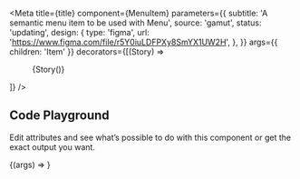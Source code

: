 
<Meta
  title={title}
  component={MenuItem}
  parameters={{
    subtitle: 'A semantic menu item to be used with Menu',
    source: 'gamut',
    status: 'updating',
    design: {
      type: 'figma',
      url: 'https://www.figma.com/file/r5Y0iuLDFPXy8SmYX1UW2H',
    },
  }}
  args={{ children: 'Item' }}
  decorators={[(Story) => <Menu variant="select">{Story()}</Menu>]}
/>

## Code Playground

Edit attributes and see what’s possible to do with this component or get the exact output you want.

<Canvas>
  <Story name="MenuItem">{(args) => <MenuItem {...args} />}</Story>
</Canvas>

<PropsTable story="MenuItem" />
